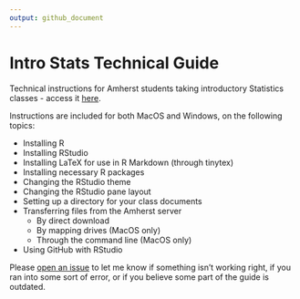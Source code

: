 ```yaml
---
output: github_document
---
```


# Intro Stats Technical Guide

Technical instructions for Amherst students taking introductory Statistics classes - access it [here](https://mcgirjau.github.io/intro-stats/).

Instructions are included for both MacOS and Windows, on the following topics:

- Installing R
- Installing RStudio
- Installing LaTeX for use in R Markdown (through tinytex)
- Installing necessary R packages
- Changing the RStudio theme
- Changing the RStudio pane layout
- Setting up a directory for your class documents
- Transferring files from the Amherst server
  - By direct download
  - By mapping drives (MacOS only)
  - Through the command line (MacOS only)
- Using GitHub with RStudio

Please [open an issue](https://github.com/mcgirjau/intro-stats/issues) to let me know if something isn't working right, if you ran into some sort of error, or if you believe some part of the guide is outdated.
